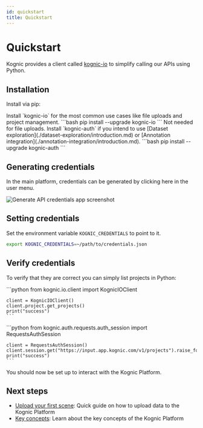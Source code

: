 ```yaml
---
id: quickstart
title: Quickstart
---
```



# Quickstart

Kognic provides a client called [kognic-io](https://pypi.org/project/kognic-io/) to simplify calling our APIs using Python.

## Installation

Install via pip:

<Tabs>
  <TabItem value="kognic-io-installation" label="kognic-io" default>
    Install `kognic-io` for the most common use cases like file uploads and
    project management. ```bash pip install --upgrade kognic-io ```
  </TabItem>
  <TabItem value="kognic-auth-installation" label="kognic-auth" default>
    Not needed for file uploads. Install `kognic-auth` if you intend to use
    [Dataset exploration](./dataset-exploration/introduction.md) or [Annotation
    integration](./annotation-integration/introduction.md). ```bash pip install
    --upgrade kognic-auth ```
  </TabItem>
</Tabs>

## Generating credentials

In the main platform, credentials can be generated by clicking here in the user menu.

![Generate API credentials app screenshot](../../static/img/generate-api-credentials.png)

## Setting credentials

Set the environment variable `KOGNIC_CREDENTIALS` to point to it.

```bash
export KOGNIC_CREDENTIALS=~/path/to/credentials.json
```

## Verify credentials

To verify that they are correct you can simply list projects in Python:

<Tabs>
  <TabItem value="kognic-io-verify" label="kognic-io" default>
    ```python
    from kognic.io.client import KognicIOClient

    client = KognicIOClient()
    client.project.get_projects()
    print("success")
    ```

  </TabItem>
  <TabItem value="kognic-auth-verify" label="kognic-auth" default>
    ```python
    from kognic.auth.requests.auth_session import RequestsAuthSession

    client = RequestsAuthSession()
    client.session.get("https://input.app.kognic.com/v1/projects").raise_for_status()
    print("success")
    ```

  </TabItem>
</Tabs>

You should now be set up to interact with the Kognic Platform.

## Next steps

- [Upload your first scene](./upload-your-first-scene.mdx): Quick guide on how to upload data to the Kognic Platform
- [Key concepts](./key_concepts.md): Learn about the key concepts of the Kognic Platform
